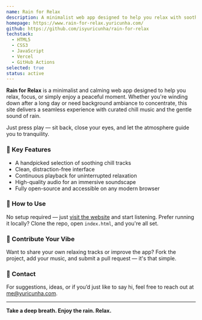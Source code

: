 ```yaml
---
name: Rain for Relax
description: A minimalist web app designed to help you relax with soothing rain sounds and chill music.
homepage: https://www.rain-for-relax.yuricunha.com/
github: https://github.com/isyuricunha/rain-for-relax
techstack:
  - HTML5
  - CSS3
  - JavaScript
  - Vercel
  - GitHub Actions
selected: true
status: active
---
```


**Rain for Relax** is a minimalist and calming web app designed to help you relax, focus, or simply enjoy a peaceful moment. Whether you're winding down after a long day or need background ambiance to concentrate, this site delivers a seamless experience with curated chill music and the gentle sound of rain.

Just press play — sit back, close your eyes, and let the atmosphere guide you to tranquility.

### 🌟 Key Features

- A handpicked selection of soothing chill tracks
- Clean, distraction-free interface
- Continuous playback for uninterrupted relaxation
- High-quality audio for an immersive soundscape
- Fully open-source and accessible on any modern browser

### 🚀 How to Use

No setup required — just [visit the website](https://www.rain-for-relax.yuricunha.com) and start listening. Prefer running it locally? Clone the repo, open `index.html`, and you're all set.

### 🤝 Contribute Your Vibe

Want to share your own relaxing tracks or improve the app? Fork the project, add your music, and submit a pull request — it's that simple.

### 📩 Contact

For suggestions, ideas, or if you’d just like to say hi, feel free to reach out at [me@yuricunha.com](mailto:me@yuricunha.com).

___

**Take a deep breath. Enjoy the rain. Relax.**